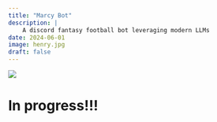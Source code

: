 ```yaml
---
title: "Marcy Bot"
description: |
    A discord fantasy football bot leveraging modern LLMs 
date: 2024-06-01
image: henry.jpg
draft: false
--- 
```


[![](https://img.shields.io/badge/GitHub-181717?style=flat&logo=github&logoColor=white)](https://github.com/petepritch/ff-league-app)

# In progress!!!